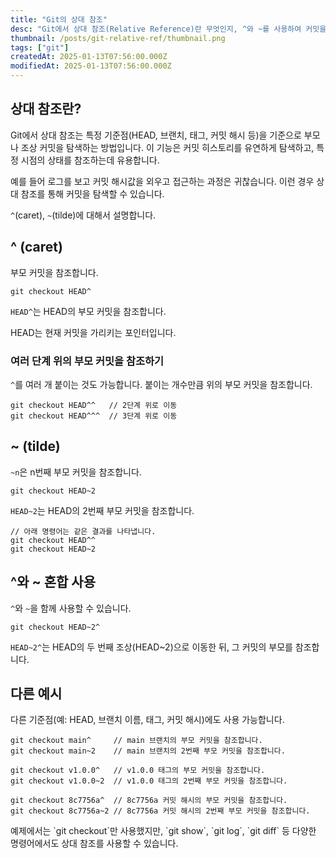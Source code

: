 ```yaml
---
title: "Git의 상대 참조"
desc: "Git에서 상대 참조(Relative Reference)란 무엇인지, ^와 ~를 사용하여 커밋을 탐색하는 방법을 설명합니다."
thumbnail: /posts/git-relative-ref/thumbnail.png
tags: ["git"]
createdAt: 2025-01-13T07:56:00.000Z
modifiedAt: 2025-01-13T07:56:00.000Z
---
```


## 상대 참조란?

Git에서 상대 참조는 특정 기준점(HEAD, 브랜치, 태그, 커밋 해시 등)을 기준으로 부모나 조상 커밋을 탐색하는 방법입니다.
이 기능은 커밋 히스토리를 유연하게 탐색하고, 특정 시점의 상태를 참조하는데 유용합니다.

예를 들어 로그를 보고 커밋 해시값을 외우고 접근하는 과정은 귀찮습니다. 이런 경우 상대 참조를 통해 커밋을 탐색할 수 있습니다.

`^`(caret), `~`(tilde)에 대해서 설명합니다.

## ^ (caret)

부모 커밋을 참조합니다.

```shell
git checkout HEAD^
```

`HEAD^`는 HEAD의 부모 커밋을 참조합니다.

<Callout type="info">HEAD는 현재 커밋을 가리키는 포인터입니다.</Callout>

### 여러 단계 위의 부모 커밋을 참조하기

`^`를 여러 개 붙이는 것도 가능합니다.
붙이는 개수만큼 위의 부모 커밋을 참조합니다.

```shell
git checkout HEAD^^   // 2단계 위로 이동
git checkout HEAD^^^  // 3단계 위로 이동
```

## ~ (tilde)

`~n`은 n번째 부모 커밋을 참조합니다.

```shell
git checkout HEAD~2
```

`HEAD~2`는 HEAD의 2번째 부모 커밋을 참조합니다.

```shell
// 아래 명령어는 같은 결과를 나타냅니다.
git checkout HEAD^^
git checkout HEAD~2
```

## ^와 ~ 혼합 사용

`^`와 `~`을 함께 사용할 수 있습니다.

```shell
git checkout HEAD~2^
```

`HEAD~2^`는 HEAD의 두 번째 조상(HEAD~2)으로 이동한 뒤, 그 커밋의 부모를 참조합니다.

## 다른 예시

다른 기준점(예: HEAD, 브랜치 이름, 태그, 커밋 해시)에도 사용 가능합니다.

```shell
git checkout main^     // main 브랜치의 부모 커밋을 참조합니다.
git checkout main~2    // main 브랜치의 2번째 부모 커밋을 참조합니다.

git checkout v1.0.0^   // v1.0.0 태그의 부모 커밋을 참조합니다.
git checkout v1.0.0~2  // v1.0.0 태그의 2번째 부모 커밋을 참조합니다.

git checkout 8c7756a^  // 8c7756a 커밋 해시의 부모 커밋을 참조합니다.
git checkout 8c7756a~2 // 8c7756a 커밋 해시의 2번째 부모 커밋을 참조합니다.
```

<Callout type="info">
  예제에서는 `git checkout`만 사용했지만, `git show`, `git log`, `git diff` 등
  다양한 명령어에서도 상대 참조를 사용할 수 있습니다.
</Callout>
